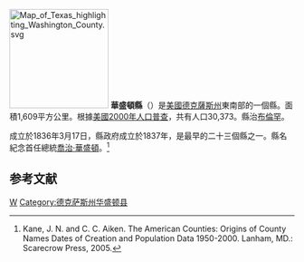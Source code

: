 {{Otheruses|華盛頓縣|subject=美國德克薩斯州的一個縣|other=同名的縣}}
[[File:Map_of_Texas_highlighting_Washington_County.svg|175px]]
'''華盛頓縣'''（{{lang-en|Washington County}}）是[[美國|美國]][[德克薩斯州|德克薩斯州]]東南部的一個縣。面積1,609平方公里。根據[[美國2000年人口普查|美國2000年人口普查]]，共有人口30,373。縣治[[布倫罕|布倫罕]]。

成立於1836年3月17日，縣政府成立於1837年，是最早的二十三個縣之一。縣名紀念首任總統[[喬治·華盛頓|喬治·華盛頓]]。<ref>Kane, J. N. and C. C. Aiken. The American Counties: Origins of County Names Dates of Creation and Population Data 1950-2000. Lanham, MD.: Scarecrow Press, 2005.</ref>

==参考文献==
<div class="references-small">
<references />
</div>
{{texas-stub}}
{{Texas}}
[[Category:得克萨斯州行政区划|W]]
[[Category:德克萨斯州华盛顿县|Category:德克萨斯州华盛顿县]]